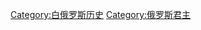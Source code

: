 {{Catnav|頁面分類|各種主題的頁面分類|按國家分類|各國歷史|白俄罗斯历史}}
{{Catnav|頁面分類|历史|各國歷史|白俄罗斯历史}}
{{Catnav|頁面分類|历史|各國歷史|俄罗斯历史|俄国君主}}
{{Catnav|頁面分類|历史|各區域的歷史|欧洲历史|白俄罗斯历史}}

[[Category:白俄罗斯历史|Category:白俄罗斯历史]]
[[Category:俄罗斯君主|Category:俄罗斯君主]]